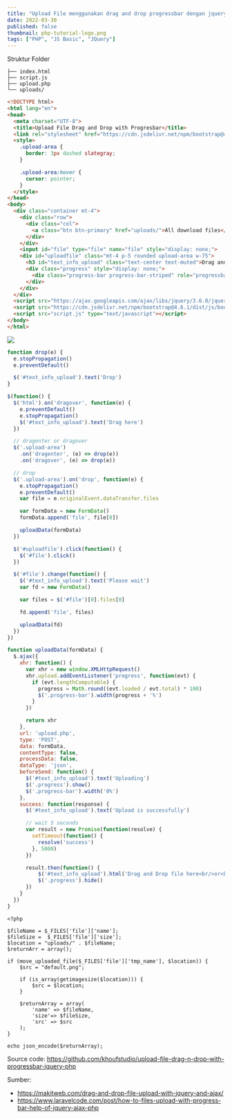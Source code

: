 ```yaml
---
title: "Upload File menggunakan drag and drop progressbar dengan jquery dan PHP"
date: 2022-03-30
published: false
thumbnail: php-tutorial-logo.png
tags: ["PHP", "JS Basic", "JQuery"]
---
```


Struktur Folder
`````
├── index.html
├── script.js
├── upload.php
└── uploads/
`````

`````html
<!DOCTYPE html>
<html lang="en">
<head>
  <meta charset="UTF-8">
  <title>Upload File Drag and Drop with Progresbar</title>
  <link rel="stylesheet" href="https://cdn.jsdelivr.net/npm/bootstrap@4.6.1/dist/css/bootstrap.min.css" integrity="sha384-zCbKRCUGaJDkqS1kPbPd7TveP5iyJE0EjAuZQTgFLD2ylzuqKfdKlfG/eSrtxUkn" crossorigin="anonymous">
  <style>
    .upload-area {
      border: 3px dashed slategray;
    }

    .upload-area:hover {
      cursor: pointer;
    }
  </style>
</head>
<body>
  <div class="container mt-4">
    <div class="row">
      <div class="col">
        <a class="btn btn-primary" href="uploads/">All download files</a>
      </div>
    </div>
    <input id="file" type="file" name="file" style="display: none;">
    <div id="uploadfile" class="mt-4 p-5 rounded upload-area w-75">
      <h3 id="text_info_upload" class="text-center text-muted">Drag and Drop file here<br />or<br/>Click to select file</h3>
      <div class="progress" style="display: none;">
        <div class="progress-bar progress-bar-striped" role="progressbar" style="width: 0%"></div>
      </div>
    </div>
  </div>
  <script src="https://ajax.googleapis.com/ajax/libs/jquery/3.6.0/jquery.min.js"></script>
  <script src="https://cdn.jsdelivr.net/npm/bootstrap@4.6.1/dist/js/bootstrap.bundle.min.js" integrity="sha384-fQybjgWLrvvRgtW6bFlB7jaZrFsaBXjsOMm/tB9LTS58ONXgqbR9W8oWht/amnpF" crossorigin="anonymous"></script>
  <script src="script.js" type="text/javascript"></script>
</body>
</html>
`````
<img src="tampilan_upload.png" />

`````javascript
function drop(e) {
  e.stopPropagation()
  e.preventDefault()

  $('#text_info_upload').text('Drop')
}

$(function() {
  $('html').on('dragover', function(e) {
    e.preventDefault()
    e.stopPropagation()
    $('#text_info_upload').text('Drag here')
  })

  // dragenter or dragover
  $('.upload-area')
    .on('dragenter', (e) => drop(e))
    .on('dragover', (e) => drop(e))

  // drop 
  $('.upload-area').on('drop', function(e) {
    e.stopPropagation()
    e.preventDefault()
    var file = e.originalEvent.dataTransfer.files

    var formData = new FormData()
    formData.append('file', file[0])

    uploadData(formData)
  })

  $('#uploadfile').click(function() {
    $('#file').click()
  })

  $('#file').change(function() {
    $('#text_info_upload').text('Please wait')
    var fd = new FormData()

    var files = $('#file')[0].files[0]

    fd.append('file', files)

    uploadData(fd)
  })
})

function uploadData(formData) {
  $.ajax({
    xhr: function() {
      var xhr = new window.XMLHttpRequest()
      xhr.upload.addEventListener('progress', function(evt) {
        if (evt.lengthComputable) {
          progress = Math.round((evt.loaded / evt.total) * 100)
          $('.progress-bar').width(progress + '%')
        }
      })

      return xhr
    },
    url: 'upload.php',
    type: 'POST',
    data: formData,
    contentType: false,
    processData: false,
    dataType: 'json',
    beforeSend: function() {
      $('#text_info_upload').text('Uploading')
      $('.progress').show()
      $('.progress-bar').width('0%')
    },
    success: function(response) {
      $('#text_info_upload').text('Upload is successfully')

      // wait 5 seconds
      var result = new Promise(function(resolve) {
        setTimeout(function() {
          resolve('success')
        }, 5000)
      })

      result.then(function() {
          $('#text_info_upload').html('Drag and Drop file here<br/>or<br/>Click to select file')
          $('.progress').hide()
      })
    }
  })
}
`````

`````
<?php

$fileName = $_FILES['file']['name'];
$fileSize =  $_FILES['file']['size'];
$location = "uploads/" . $fileName;
$returnArr = array();

if (move_uploaded_file($_FILES['file']['tmp_name'], $location)) {
    $src = "default.png";

    if (is_array(getimagesize($location))) {
        $src = $location;
    }

    $returnArray = array(
        'name' => $fileName,
        'size'=> $fileSize,
        'src' => $src
    );
}

echo json_encode($returnArray);
`````
Source code: https://github.com/khoufstudio/upload-file-drag-n-drop-with-progressbar-jquery-php

Sumber: 
- https://makitweb.com/drag-and-drop-file-upload-with-jquery-and-ajax/
- https://www.laravelcode.com/post/how-to-files-upload-with-progress-bar-help-of-jquery-ajax-php

